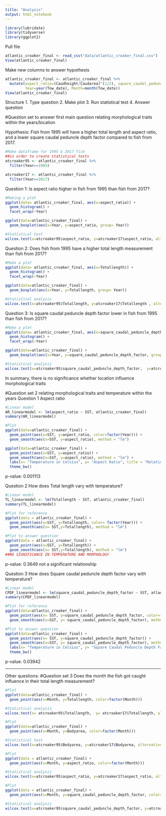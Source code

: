 ```yaml
---
title: "Analysis"
output: html_notebook
---
```

```r
library(lubridate)
library(tidyverse)
library(ggplot2)
```

Pull file
```r
atlantic_croaker_final <- read_csv("data/atlantic_croaker_final.csv")
View(atlantic_croaker_final)
```

Make new columns to answer hypothesis
```r
atlantic_croaker_final <- atlantic_croaker_final %>% 
  mutate(aspect_ratio=(Caudheight/Caudarea)^(1/2), square_caudal_peduncle_depth_factor=(Cauddepth/Depthatpec)^2, 
         Year=year(Tow_date), Month=month(Tow_date))
View(atlantic_croaker_final)
```

Structure
1. Type question
2. Make plot
3. Run statistical test
4. Answer question

#Question set to answer first main question relating morphological traits within the years/location

Hypothesis:
Fish from 1995 will have a higher total length and aspect ratio, and a lower square caudal peduncle depth factor compared to fish from 2017. 

```r
#Make dataframe for 1995 & 2017 fish
##in order to create statistical tests
atcroaker95 <- atlantic_croaker_final %>% 
  filter(Year==1995)

atcroaker17 <- atlantic_croaker_final %>% 
  filter(Year==2017)
```

Question 1:
Is aspect ratio higher in fish from 1995 than fish from 2017?
```r
#Making a plot
ggplot(data= atlantic_croaker_final, aes(x=aspect_ratio)) +
  geom_histogram() +
  facet_wrap(~Year)

ggplot(data=atlantic_croaker_final) +
  geom_boxplot(aes(x=Year, y=aspect_ratio, group= Year))

#Statistical test
wilcox.test(x=atcroaker95$aspect_ratio, y=atcroaker17$aspect_ratio, alternative = c("two.sided"))
```

Question 2:
Does fish from 1995 have a higher total length measurement than fish from 2017?
```r
#Make a plot
ggplot(data= atlantic_croaker_final, aes(x=Totallength)) +
  geom_histogram() +
  facet_wrap(~Year)

ggplot(data=atlantic_croaker_final) +
  geom_boxplot(aes(x=Year, y=Totallength, group= Year))

#Statistical analysis
wilcox.test(x=atcroaker95$Totallength, y=atcroaker17$Totallength , alternative=c("two.sided"))
```

Question 3:
Is square caudal peduncle depth factor lower in fish from 1995 than fish from 2017?
```r
#Make a plot
ggplot(data= atlantic_croaker_final, aes(x=square_caudal_peduncle_depth_factor)) +
  geom_histogram() +
  facet_wrap(~Year) 

ggplot(data=atlantic_croaker_final) +
  geom_boxplot(aes(x=Year, y=square_caudal_peduncle_depth_factor, group= Year))

#Statistical analysis
wilcox.test(x=atcroaker95$square_caudal_peduncle_depth_factor,  y=atcroaker17$square_caudal_peduncle_depth_factor, alternative = c("two.sided"))
```
In summary, there is no significance whether location influence morphological traits


#Question set 2 relating morphological traits and temperature within the years
Question 1
Aspect ratio
```r
#Linear model
AR_linearmodel <- lm(aspect_ratio ~ SST, atlantic_croaker_final)
summary(AR_linearmodel)

#Plot
ggplot(data=atlantic_croaker_final) +
  geom_point(aes(x=SST, y=aspect_ratio, color=factor(Year))) +
  geom_smooth(aes(x=SST, y=aspect_ratio), method = "lm")

ggplot(data=atlantic_croaker_final) +
  geom_point(aes(x=SST, y=aspect_ratio)) +
  geom_smooth(aes(x=SST, y=aspect_ratio), method = "lm") +
  labs(x= "Temperature in Celsius", y= "Aspect Ratio", title = "Relationship between Aspect Ratio and Temperature") +
  theme_bw()
```
p-value: 0.001113

Question 2
How does Total length vary with temperature?
```r
#Linear model
TL_linearmodel <- lm(Totallength ~ SST, atlantic_croaker_final)
summary(TL_linearmodel)

#Plot for reference
ggplot(data = atlantic_croaker_final) +
  geom_point(aes(x=SST, y=Totallength, color= factor(Year))) +
  geom_smooth(aes(x= SST,y=Totallength), method = "lm")

#Plot to answer question
ggplot(data = atlantic_croaker_final) +
  geom_point(aes(x=SST, y=Totallength)) +
  geom_smooth(aes(x= SST,y=Totallength), method = "lm")
##NO SIGNIFICANCE IN TEMPERATURE AND MORPHOLOGY
```
p-value: 0.3649
not a significant relationship

Question 3
How does Square caudal peduncle depth factor vary with temperature?
```r
#Linear model
CPDF_linearmodel <- lm(square_caudal_peduncle_depth_factor ~ SST, atlantic_croaker_final) 
summary(CPDF_linearmodel)

#Plot for reference
ggplot(data=atlantic_croaker_final) +
  geom_point(aes(x= SST, y=square_caudal_peduncle_depth_factor, color=factor(Year))) +
  geom_smooth(aes(x=SST, y= square_caudal_peduncle_depth_factor), method = "lm")

#Plot to answer question
ggplot(data=atlantic_croaker_final) +
  geom_point(aes(x= SST, y=square_caudal_peduncle_depth_factor)) +
  geom_smooth(aes(x=SST, y= square_caudal_peduncle_depth_factor), method = "lm") +
  labs(x= "Temperature in Celsius", y= "Square Caudal Peduncle Depth Factor", title = "Relationship between Square Caudal Peduncle Depth Factor and Temperature") + 
  theme_bw()

```
p-value: 0.03942

--------------------------------------------------------------------------------------------

Other questions:
#Question set 3
 Does the month the fish got caught influence in their total length measurement?
```r
#Plot
ggplot(data=atlantic_croaker_final) +
  geom_point(aes(x=Month, y=Totallength, color=factor(Month)))

#Statistical analysis
wilcox.test(x= atcroaker95$Totallength,  y= atcroaker17$Totallength, alternative = c("two.sided"))
```
 
```r
#Plot
ggplot(data=atlantic_croaker_final) +
  geom_point(aes(x=Month, y=Bodyarea, color=factor(Month)))

#Statistical test
wilcox.test(x=atcroaker95$Bodyarea, y=atcroaker17$Bodyarea, alternative = c("two.sided"))
```
 
```r
#Plot
ggplot(data = atlantic_croaker_final) +
  geom_point(aes(x=Month, y=aspect_ratio, color=factor(Month)))

#Statistical analysis
wilcox.test(x=atcroaker95$aspect_ratio, y=atcroaker17$aspect_ratio, alternative = c("two.sided"))
```
 
```r
#Plot
ggplot(data = atlantic_croaker_final) +
  geom_point(aes(x=Month, y=square_caudal_peduncle_depth_factor, color=factor(Month)))

#Statistical analysis
wilcox.test(x=atcroaker95$square_caudal_peduncle_depth_factor, y=atcroaker17$square_caudal_peduncle_depth_factor, alternative = c("two.sided"))
```
 
 